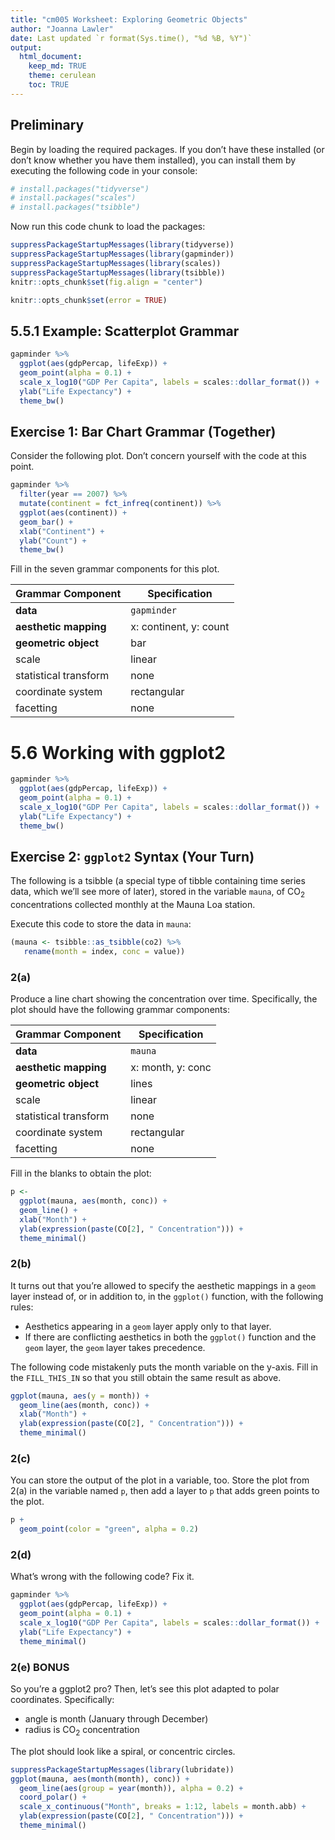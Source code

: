 ```yaml
---
title: "cm005 Worksheet: Exploring Geometric Objects"
author: "Joanna Lawler"
date: Last updated `r format(Sys.time(), "%d %B, %Y")`
output: 
  html_document:
    keep_md: TRUE
    theme: cerulean
    toc: TRUE
---
```


## Preliminary

Begin by loading the required packages. If you don't have these installed (or don't know whether you have them installed), you can install them by executing the following code in your console:

```r
# install.packages("tidyverse")
# install.packages("scales")
# install.packages("tsibble")
```

Now run this code chunk to load the packages:

```r
suppressPackageStartupMessages(library(tidyverse))
suppressPackageStartupMessages(library(gapminder))
suppressPackageStartupMessages(library(scales))
suppressPackageStartupMessages(library(tsibble))
knitr::opts_chunk$set(fig.align = "center")
```

<!---The following chunk allows errors when knitting--->

```r
knitr::opts_chunk$set(error = TRUE)
```

## 5.5.1 Example: Scatterplot Grammar

```r
gapminder %>% 
  ggplot(aes(gdpPercap, lifeExp)) +
  geom_point(alpha = 0.1) +
  scale_x_log10("GDP Per Capita", labels = scales::dollar_format()) +
  ylab("Life Expectancy") +
  theme_bw()
```

## Exercise 1: Bar Chart Grammar (Together)

Consider the following plot. Don't concern yourself with the code at this point.

```r
gapminder %>% 
  filter(year == 2007) %>% 
  mutate(continent = fct_infreq(continent)) %>% 
  ggplot(aes(continent)) +
  geom_bar() +
  xlab("Continent") +
  ylab("Count") +
  theme_bw()
```

Fill in the seven grammar components for this plot.

| Grammar Component     | Specification |
|-----------------------|---------------|
| __data__              | `gapminder` |
| __aesthetic mapping__ | x: continent, y: count |
| __geometric object__  | bar |
| scale                 | linear |
| statistical transform | none |
| coordinate system     | rectangular |
| facetting             | none |

# 5.6 Working with ggplot2

```r
gapminder %>% 
  ggplot(aes(gdpPercap, lifeExp)) +
  geom_point(alpha = 0.1) +
  scale_x_log10("GDP Per Capita", labels = scales::dollar_format()) +
  ylab("Life Expectancy") +
  theme_bw()
```

## Exercise 2: `ggplot2` Syntax (Your Turn)

The following is a tsibble (a special type of tibble containing time series data, which we'll see more of later), stored in the variable `mauna`, of CO$_2$ concentrations collected monthly at the Mauna Loa station.

Execute this code to store the data in `mauna`:

```r
(mauna <- tsibble::as_tsibble(co2) %>% 
   rename(month = index, conc = value))
```

### 2(a)

Produce a line chart showing the concentration over time. Specifically, the plot should have the following grammar components:

| Grammar Component     | Specification |
|-----------------------|---------------|
| __data__              | `mauna` |
| __aesthetic mapping__ | x: month, y: conc |
| __geometric object__  | lines |
| scale                 | linear |
| statistical transform | none |
| coordinate system     | rectangular |
| facetting             | none |

Fill in the blanks to obtain the plot:

```r
p <-  
  ggplot(mauna, aes(month, conc)) +
  geom_line() +
  xlab("Month") +
  ylab(expression(paste(CO[2], " Concentration"))) +
  theme_minimal()
```

### 2(b)

It turns out that you're allowed to specify the aesthetic mappings in a `geom` layer instead of, or in addition to, in the `ggplot()` function, with the following rules:

- Aesthetics appearing in a `geom` layer apply only to that layer.
- If there are conflicting aesthetics in both the `ggplot()` function and the `geom` layer, the `geom` layer takes precedence.

The following code mistakenly puts the month variable on the y-axis. Fill in the `FILL_THIS_IN` so that you still obtain the same result as above.

```r
ggplot(mauna, aes(y = month)) +
  geom_line(aes(month, conc)) +
  xlab("Month") +
  ylab(expression(paste(CO[2], " Concentration"))) +
  theme_minimal()
```

### 2(c)

You can store the output of the plot in a variable, too. Store the plot from 2(a) in the variable named `p`, then add a layer to `p` that adds green points to the plot.

```r
p +
  geom_point(color = "green", alpha = 0.2)
```

### 2(d)

What's wrong with the following code? Fix it.

```r
gapminder %>%
  ggplot(aes(gdpPercap, lifeExp)) +
  geom_point(alpha = 0.1) +
  scale_x_log10("GDP Per Capita", labels = scales::dollar_format()) +
  ylab("Life Expectancy") +
  theme_minimal()
```

### 2(e) BONUS

So you're a ggplot2 pro? Then, let's see this plot adapted to polar coordinates. Specifically:

- angle is month (January through December)
- radius is CO$_2$ concentration

The plot should look like a spiral, or concentric circles. 

```r
suppressPackageStartupMessages(library(lubridate))
ggplot(mauna, aes(month(month), conc)) +
  geom_line(aes(group = year(month)), alpha = 0.2) +
  coord_polar() +
  scale_x_continuous("Month", breaks = 1:12, labels = month.abb) +
  ylab(expression(paste(CO[2], " Concentration"))) +
  theme_minimal()
```